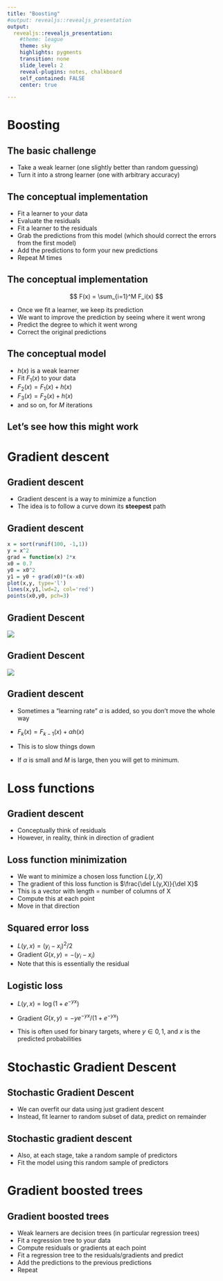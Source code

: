 ```yaml
---
title: "Boosting"
#output: revealjs::revealjs_presentation
output:
  revealjs::revealjs_presentation:
    #theme: league
    theme: sky
    highlights: pygments
    transition: none
    slide_level: 2
    reveal-plugins: notes, chalkboard
    self_contained: FALSE
    center: true

---
```

# Boosting

## The basic challenge

+ Take a weak learner (one slightly better than random guessing)
+ Turn it into a strong learner (one with arbitrary accuracy)

## The conceptual implementation

+ Fit a learner to your data
+ Evaluate the residuals
+ Fit a learner to the residuals 
+ Grab the predictions from this model (which should correct the errors from the first model)
+ Add the predictions to form your new predictions
+ Repeat M times

## The conceptual implementation


$$ F(x) = \sum_{i=1}^M F_i(x) $$

+ Once we fit a learner, we keep its prediction
+ We want to improve the prediction by seeing where it went wrong
+ Predict the degree to which it went wrong
+ Correct the original predictions

## The conceptual model

+ $h(x)$ is a weak learner
+ Fit $F_1(x)$ to your data
+ $F_2(x) = F_1(x) + h(x)$
+ $F_3(x) = F_2(x) + h(x)$
+ and so on, for _M_ iterations
  
## Let's see how this might work

# Gradient descent

## Gradient descent

+ Gradient descent is a way to minimize a function
+ The idea is to follow a curve down its __steepest__ path

## Gradient descent

```r
x = sort(runif(100, -1,1))
y = x^2
grad = function(x) 2*x
x0 = 0.7
y0 = x0^2
y1 = y0 + grad(x0)*(x-x0)
plot(x,y, type='l')
lines(x,y1,lwd=2, col='red')
points(x0,y0, pch=3)
```

## Gradient Descent

![](bowl.jpg)

## Gradient Descent {data-background=#fffff0}

![](gradient_descent.png)

## Gradient descent

+ Sometimes a "learning rate" $\alpha$ is added, so you don't move the whole way
+ $F_k(x) = F_{k-1}(x) + \alpha h(x)$
+ This is to slow things down

+ If $\alpha$ is small and $M$ is large, then you will get to minimum.

# Loss functions

## Gradient descent

+ Conceptually think of residuals
+ However, in reality, think in direction of gradient

## Loss function minimization

+ We want to minimize a chosen loss function $L(y, X)$
+ The gradient of this loss function is $\frac{\del L(y,X)}{\del X}$
+ This is a vector with length = number of columns of X
+ Compute this at each point
+ Move in that direction

## Squared error loss

+ $L(y, x) = (y_i - x_i)^2/2$
+ Gradient $G(x, y) = - (y_i - x_i)$
+ Note that this is essentially the residual

## Logistic loss

+ $L(y,x) = \log(1 + e^{-yx})$
+ Gradient $G(x,y) = -ye^{-yx}/(1+e^{-yx})$

+ This is often used for binary targets, where $y\in {0,1}$, and $x$ is the predicted probabilities

# Stochastic Gradient Descent

## Stochastic Gradient Descent

+ We can overfit our data using just gradient descent
+ Instead, fit learner to random subset of data, predict on remainder

## Stochastic gradient descent

+ Also, at each stage, take a random sample of predictors
+ Fit the model using this random sample of predictors

# Gradient boosted trees

## Gradient boosted trees

+ Weak learners are decision trees (in particular regression trees)
+ Fit a regression tree to your data
+ Compute residuals or gradients at each point
+ Fit a regression tree to the residuals/gradients and predict
+ Add the predictions to the previous predictions
+ Repeat

